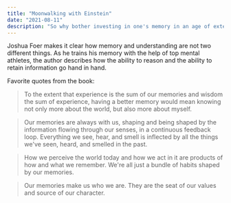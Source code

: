```yaml
---
title: "Moonwalking with Einstein"
date: "2021-08-11"
description: "So why bother investing in one's memory in an age of externalized memories?"
---
```


Joshua Foer makes it clear how memory and understanding are not two different things.
As he trains his memory with the help of top mental athletes, the author describes how the ability to reason and the ability to retain information go hand in hand.

Favorite quotes from the book:

> To the extent that experience is the sum of our memories and wisdom the sum of experience, having a better memory would mean knowing not only more about the world, but also more about myself.

> Our memories are always with us, shaping and being shaped by the information flowing through our senses, in a continuous feedback loop. Everything we see, hear, and smell is inflected by all the things we've seen, heard, and smelled in the past.

> How we perceive the world today and how we act in it are products of how and what we remember. We're all just a bundle of habits shaped by our memories.

> Our memories make us who we are. They are the seat of our values and source of our character.
